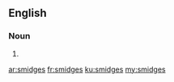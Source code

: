 ==English==

===Noun===
{{head|en}}

# {{plural of|smidge}}

[[ar:smidges]]
[[fr:smidges]]
[[ku:smidges]]
[[my:smidges]]